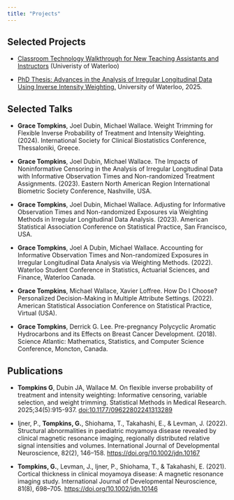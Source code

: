 ```yaml
---
title: "Projects"
---
```



## Selected Projects


* [Classroom Technology Walkthrough for New Teaching Assistants and Instructors](https://uwaterloo.ca/statistics-and-actuarial-science/graduate-studies/graduate-resources/teaching-assistants-program/teaching-assistants-resources) (Univeristy of Waterloo) 


* [PhD Thesis: Advances in the Analysis of Irregular Longitudinal Data Using Inverse Intensity Weighting.](chrome-extension://efaidnbmnnnibpcajpcglclefindmkaj/https://dspacemainprd01.lib.uwaterloo.ca/server/api/core/bitstreams/b7366091-4036-47c3-ab97-b48b3d40cfb0/content) University of Waterloo, 2025.



## Selected Talks

* **Grace Tompkins**, Joel Dubin, Michael Wallace. Weight Trimming for Flexible Inverse Probability of Treatment and Intensity Weighting. (2024). International Society for Clinical Biostatistics Conference, Thessaloniki, Greece. 

* **Grace Tompkins**, Joel Dubin, Michael Wallace. The Impacts of Noninformative Censoring in the Analysis of Irregular Longitudinal Data with Informative Observation Times and Non-randomized Treatment Assignments. (2023). Eastern North American Region International Biometric Society Conference, Nashville, USA.

* **Grace Tompkins**, Joel Dubin, Michael Wallace. Adjusting for Informative Observation Times and Non-randomized Exposures via Weighting Methods in Irregular Longitudinal Data Analysis. (2023). American Statistical Association Conference on Statistical Practice, San Francisco, USA. 

* **Grace Tompkins**, Joel A Dubin, Michael Wallace. Accounting for Informative Observation Times and Non-randomized Exposures in Irregular Longitudinal Data Analysis via Weighting Methods. (2022). Waterloo Student Conference in Statistics, Actuarial Sciences, and Finance, Waterloo Canada. 

* **Grace Tompkins**, Michael Wallace, Xavier Loffree. How Do I Choose? Personalized Decision-Making in Multiple Attribute Settings. (2022). American Statistical Association Conference on Statistical Practice, Virtual (USA).

* **Grace Tompkins**, Derrick G. Lee. Pre-pregnancy Polycyclic Aromatic Hydrocarbons and its Effects on Breast Cancer Development. (2018). Science Atlantic: Mathematics, Statistics, and Computer Science Conference, Moncton, Canada.



## Publications

* **Tompkins G**, Dubin JA, Wallace M. On flexible inverse probability of treatment and intensity weighting: Informative censoring, variable selection, and weight trimming. Statistical Methods in Medical Research. 2025;34(5):915-937. [doi:10.1177/09622802241313289](doi:10.1177/09622802241313289)

* Ijner, P., **Tompkins, G.**, Shiohama, T., Takahashi, E., & Levman, J. (2022). Structural abnormalities in paediatric moyamoya disease revealed by clinical magnetic resonance imaging, regionally distributed relative signal intensities and volumes. International Journal of Developmental Neuroscience, 82(2), 146–158. [https://doi.org/10.1002/jdn.10167](https://doi.org/10.1002/jdn.10167)

* **Tompkins, G.**, Levman, J., Ijner, P., Shiohama, T., & Takahashi, E. (2021). Cortical thickness in clinical moyamoya disease: A magnetic resonance imaging study. International Journal of Developmental Neuroscience, 81(8), 698–705. [https://doi.org/10.1002/jdn.10146](https://doi.org/10.1002/jdn.10146)

